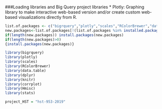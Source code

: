 ###Loading libraries and Big Query project
libraries
* Plotly: Graphing library to make interactive web-based version and/or create custom web-based visualizations directly from R.

```r
list.of.packages <- c("bigrquery","plotly","scales","RColorBrewer","data.table","dplyr","knitr","corrplot","Hmisc","stats")
new.packages<-list.of.packages[!(list.of.packages %in% installed.packages()[,"Package"])]
if(length(new.packages)) install.packages(new.packages)
if(length(new.packages)>0)
{install.packages(new.packages)}

library(bigrquery)
library(plotly)
library(scales)
library(RColorBrewer)
library(data.table)
library(dplyr)
library(knitr)
library(corrplot)
library(Hmisc)
library(stats)

project_HST = "hst-953-2019"
```
